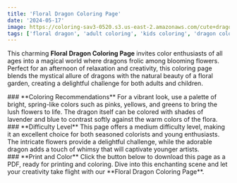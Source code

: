 ```yaml
---
title: 'Floral Dragon Coloring Page'
date: '2024-05-17'
image: https://coloring-sav3-0520.s3.us-east-2.amazonaws.com/cute+dragon+with+flowers.webp
tags: ['floral dragon', 'adult coloring', 'kids coloring', 'dragon coloring pages']
---
```


This charming **Floral Dragon Coloring Page** invites color enthusiasts of all ages into 
a magical world where dragons frolic among blooming flowers. Perfect for an afternoon 
of relaxation and creativity, this coloring page blends the mystical allure of dragons 
with the natural beauty of a floral garden, creating a delightful challenge for 
both adults and children.

<div style={{ marginTop: '20px' }}></div>
### **Coloring Recommendations**
For a vibrant look, use a palette of bright, spring-like colors such as pinks, yellows, 
and greens to bring the lush flowers to life. The dragon itself can be colored with shades 
of lavender and blue to contrast softly against the warm colors of the flora.

<div style={{ marginTop: '20px' }}></div>
### **Difficulty Level**
This page offers a medium difficulty level, making it an excellent choice for both seasoned 
colorists and young enthusiasts. The intricate flowers provide a delightful challenge, 
while the adorable dragon adds a touch of whimsy that will captivate younger artists.

<div style={{ marginTop: '20px' }}></div>
### **Print and Color**
Click the button below to download this page as a PDF, ready for printing and coloring. 
Dive into this enchanting scene and let your creativity take flight with our 
**Floral Dragon Coloring Page**.


